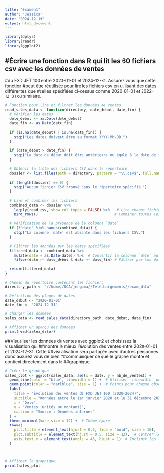 ```yaml
---
title: "Examen1"
author: "Jessica"
date: "2024-12-19"
output: html_document
---
```


```r
library(dplyr)
library(readr)
library(ggplot2)
```

## #Écrire une fonction dans R qui lit les 60 fichiers csv avec les données de ventes
#du FXD JET 100 entre 2020-01-01 et 2024-12-31. Assurez vous que cette fonction
#peut être réutilisée pour lire les fichiers csv en utilisant des dates différentes que
#celles spécifiées ci-dessus comme 2020-01-01 et 2022-12-31 ou similaire.

```r
# Fonction pour lire et filtrer les données de ventes
read_sales_data <- function(directory, date_debut, date_fin) {
  # Vérifier les dates
  date_debut <- as.Date(date_debut)
  date_fin <- as.Date(date_fin)
  
  if (is.na(date_debut) | is.na(date_fin)) {
    stop("Les dates doivent être au format YYYY-MM-DD.")
  }
  
  if (date_debut > date_fin) {
    stop("La date de début doit être antérieure ou égale à la date de fin.")
  }
  
  # Obtenir la liste des fichiers CSV dans le répertoire
  dossier <- list.files(path = directory, pattern = "\\.csv$", full.names = TRUE)
  
  if (length(dossier) == 0) {
    stop("Aucun fichier CSV trouvé dans le répertoire spécifié.")
  }
  
  # Lire et combiner les fichiers
  combined_data <- dossier %>%
    lapply(read_csv, show_col_types = FALSE) %>%   # Lire chaque fichier CSV
    bind_rows()                                   # Combiner toutes les données
  
  # Vérification de la présence de la colonne `date`
  if (!"date" %in% names(combined_data)) {
    stop("La colonne 'date' est absente dans les fichiers CSV.")
  }
  
  # Filtrer les données par les dates spécifiées
  filtered_data <- combined_data %>%
    mutate(date = as.Date(date)) %>%  # Convertir la colonne `date` au format Date
    filter(date >= date_debut & date <= date_fin) # Filtrer par les dates
  
  return(filtered_data)
}

# Chemin du répertoire contenant les fichiers
directory_path <- "//home//UCA/jengoma//Téléchargements//exam_data"

# Définition des plages de dates
date_debut <- "2020-01-01"
date_fin <- "2024-12-31"

# Charger les données
sales_data <- read_sales_data(directory_path, date_debut, date_fin)

# Afficher un aperçu des données
print(head(sales_data))
```

##Visualiser les données de ventes avec ggplot2 et choisissez la visualisation qui
##montre le mieux l’évolution des ventes entre 2020-01-01 et 2024-12-31. Cette
##visualisation sera partagée avec d’autres personnes donc assurez vous de bien
##communiquer ce que le graphe montre et contient directement dans le
##graphique


```r
# Créer le graphique
sales_plot <- ggplot(sales_data, aes(x = date, y = nb_de_ventes)) +
  geom_line(color = "blue", linewidth = 1) +  # Utiliser `linewidth` pour les lignes
  geom_point(color = "darkblue", size = 1) +  # Points pour chaque observation
  labs(
    title = "Évolution des ventes de FXD JET 100 (2020-2024)",
    subtitle = "Données entre le 1er janvier 2020 et le 31 décembre 2024",
    x = "Date",
    y = "Ventes (unités ou montant)",
    caption = "Source : Données internes"
  ) +
  theme_minimal(base_size = 12) +  # Thème épuré
  theme(
    plot.title = element_text(hjust = 0.5, face = "bold", size = 16),  # Centrer le titre
    plot.subtitle = element_text(hjust = 0.5, size = 12),  # Centrer le sous-titre
    axis.text.x = element_text(angle = 45, hjust = 1)  # Incliner les labels des dates
  )



# Afficher le graphique
print(sales_plot)
```




